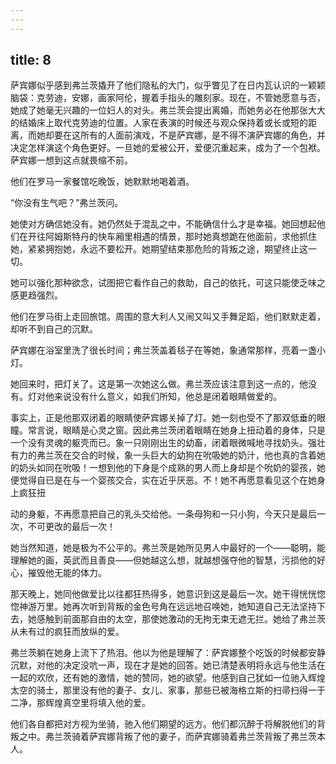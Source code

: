 ```yaml
---
---
---
```

title: 8
---



萨宾娜似乎感到弗兰茨撬开了他们隐私的大门，似乎瞥见了在日内瓦认识的一颖颖脑袋：克劳迪，安娜，画家阿伦，握着手指头的雕刻家。现在，不管她愿意与否，她成了她毫无兴趣的一位妇人的对头。弗兰茨会提出离婚，而她务必在他那张大大的结婚床上取代克劳迪的位置。人家在表演的时候还与观众保持着或长或短的距离，而她却要在这所有的人面前演戏，不是萨宾娜，是不得不演萨宾娜的角色，并决定怎样演这个角色更好。一旦她的爱被公开，爱便沉重起来，成为了一个包袱。萨宾娜一想到这点就畏缩不前。

他们在罗马一家餐馆吃晚饭，她默默地喝着酒。

“你没有生气吧？”弗兰茨问。

她使对方确信她没有。她仍然处于混乱之中，不能确信什么才是幸福。她回想起他们在开往阿姆斯特丹的快车厢里相遇的情景，那时她真想跪在他面前，求他抓住她，紧紧拥抱她，永远不要松开。她期望结束那危险的背叛之途，期望终止这一切。

她可以强化那种欲念，试图把它看作自己的救助，自己的依托，可这只能使乏味之感更趋强烈。

他们在罗马街上走回旅馆。周围的意大利人又闹又叫又手舞足蹈，他们默默走着，却听不到自己的沉默。

萨宾娜在浴室里洗了很长时间；弗兰茨盖着毯子在等她，象通常那样，亮着一盏小灯。

她回来时，把灯关了。这是第一次她这么做。弗兰茨应该注意到这一点的，他没有。灯对他来说没有什么意义，如我们所知，他总是闭着眼睛做爱的。

事实上，正是他那双闭着的眼睛使萨宾娜关掉了灯。她一刻也受不了那双低垂的眼瞳。常言说，眼睛是心灵之窗。因此弗兰茨闭着眼睛在她身上扭动着的身体，只是一个没有灵魂的躯壳而已。象一只刚刚出生的幼畜，闭着眼微喊地寻找奶头。强壮有力的弗兰茨在交合的时候，象一头巨大的幼狗在吮吸她的奶汁，他也真的含着她的奶头如同在吮吸！一想到他的下身是个成熟的男人而上身却是个吮奶的婴孩，她便觉得自已是在与一个婴孩交合，实在近乎厌恶。不！她不再愿意看见这个在她身上疯狂扭

动的身躯，不再愿意把自己的乳头交给他。一条母狗和一只小狗，今天只是最后一次，不可更改的最后一次！

她当然知道，她是极为不公平的。弗兰茨是她所见男人中最好的一个——聪明，能理解她的画，英武而且善良——但她越这么想，就越想强夺他的智慧，污损他的好心，摧毁他无能的体力。

那天晚上，她同他做爱比以往都狂热得多，她意识到这是最后一次。她干得恍恍惚惚神游万里。她再次听到背叛的金色号角在远远地召唤她，她知道自己无法坚持下去，她感触到前面那自由的太空，那使她激动的无拘无束无遮无拦。她给了弗兰茨从未有过的疯狂而放纵的爱。

弗兰茨躺在她身上流下了热泪。他以为他是理解了：萨宾娜整个吃饭的时候都安静沉默，对他的决定没吭一声，现在才是她的回答。她已清楚表明将永远与他生活在一起的欢欣，还有她的激情，她的赞同，她的欲望。他感到自己犹如一位驰入辉煌太空的骑士，那里没有他的妻子、女儿、家事，那些已被海格立斯的扫帚扫得一于二净，那辉煌真空里将填入他的爱。

他们各自都把对方视为坐骑，驰入他们期望的远方。他们都沉醉于将解脱他们的背叛之中。弗兰茨骑着萨宾娜背叛了他的妻子，而萨宾娜骑着弗兰茨背叛了弗兰茨本人。